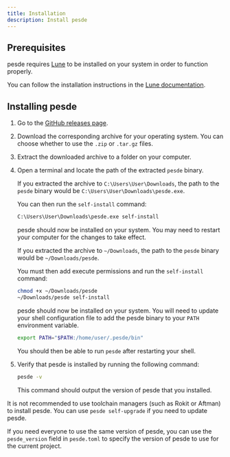 ```yaml
---
title: Installation
description: Install pesde
---
```



## Prerequisites

pesde requires [Lune](https://lune-org.github.io/docs) to be installed on your
system in order to function properly.

You can follow the installation instructions in the
[Lune documentation](https://lune-org.github.io/docs/getting-started/1-installation).

## Installing pesde

<Steps>

1. Go to the [GitHub releases page](https://github.com/daimond113/pesde/releases/latest).

2. Download the corresponding archive for your operating system. You can choose
  whether to use the `.zip` or `.tar.gz` files.

3. Extract the downloaded archive to a folder on your computer.

4. Open a terminal and locate the path of the extracted `pesde` binary.

    <Tabs syncKey="os">
      <TabItem label="Windows">

      If you extracted the archive to `C:\Users\User\Downloads`, the path to the
      `pesde` binary would be `C:\Users\User\Downloads\pesde.exe`.

      You can then run the `self-install` command:

      ```ps
      C:\Users\User\Downloads\pesde.exe self-install
      ```

      pesde should now be installed on your system. You may need to restart your
      computer for the changes to take effect.

      </TabItem>
      <TabItem label="Linux & macOS">
      
      If you extracted the archive to `~/Downloads`, the path to the `pesde`
      binary would be `~/Downloads/pesde`.

      You must then add execute permissions and run the `self-install` command:

      ```sh
      chmod +x ~/Downloads/pesde
      ~/Downloads/pesde self-install
      ```

      pesde should now be installed on your system. You will need to update your
      shell configuration file to add the pesde binary to your `PATH`
      environment variable.

      ```sh title=".zshrc"
      export PATH="$PATH:/home/user/.pesde/bin"
      ```

      You should then be able to run `pesde` after restarting your shell.
      
      </TabItem>
    </Tabs>

  5. Verify that pesde is installed by running the following command:

      ```sh
      pesde -v
      ```

      This command should output the version of pesde that you installed.

</Steps>

<Aside type="caution">

It is not recommended to use toolchain managers (such as Rokit or Aftman) to
install pesde. You can use `pesde self-upgrade` if you need to update pesde.

If you need everyone to use the same version of pesde, you can use the
`pesde_version` field in `pesde.toml` to specify the version of pesde to use
for the current project.

</Aside>

